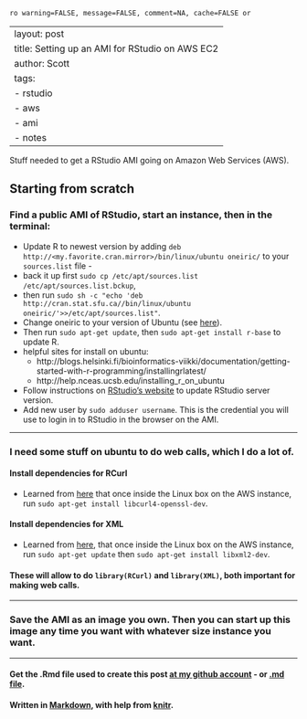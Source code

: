 `ro warning=FALSE, message=FALSE, comment=NA, cache=FALSE or`

---
layout: post
title: Setting up an AMI for RStudio on AWS EC2
author: Scott
tags:
- rstudio
- aws
- ami
- notes
---


Stuff needed to get a RStudio AMI going on Amazon Web Services (AWS). 

## Starting from scratch 

### Find a public AMI of RStudio, start an instance, then in the terminal:

+ Update R to newest version by adding `deb http://<my.favorite.cran.mirror>/bin/linux/ubuntu oneiric/` to your `sources.list` file - 
+ back it up first `sudo cp /etc/apt/sources.list /etc/apt/sources.list.bckup`, 
+ then run `sudo sh -c "echo 'deb http://cran.stat.sfu.ca//bin/linux/ubuntu oneiric/'>>/etc/apt/sources.list"`. 
+ Change oneiric to your version of Ubuntu (see [here](http://cran.r-project.org/bin/linux/ubuntu/)). 
+ Then run `sudo apt-get update`, then `sudo apt-get install r-base` to update R.
+ helpful sites for install on ubuntu: 
	+ http://blogs.helsinki.fi/bioinformatics-viikki/documentation/getting-started-with-r-programming/installingrlatest/
	+ http://help.nceas.ucsb.edu/installing_r_on_ubuntu
+ Follow instructions on [RStudio's website](http://rstudio.org/download/server) to update RStudio server version.
+ Add new user by `sudo adduser username`.  This is the credential you will use to login in to RStudio in the browser on the AMI. 

****** 

### I need some stuff on ubuntu to do web calls, which I do a lot of.  

####  Install dependencies for RCurl 
+ Learned from [here](http://www.omegahat.org/RCurl/FAQ.html) that once inside the Linux box on the AWS instance, run `sudo apt-get install libcurl4-openssl-dev`. 

#### Install dependencies for XML
+ Learned from [here](http://stackoverflow.com/questions/7765429/unable-to-install-r-package-in-ubuntu-11-04), that once inside the Linux box on the AWS instance, run `sudo apt-get update` then `sudo apt-get install libxml2-dev`. 

#### These will allow to do `library(RCurl)` and `library(XML)`, both important for making web calls. 

****** 
### Save the AMI as an image you own.  Then you can start up this image any time you want with whatever size instance you want. 


*********
#### Get the .Rmd file used to create this post [at my github account](https://github.com/sckott/scott/blob/gh-pages/_drafts/2012-09-26-using-aws.Rmd) - or [.md file](https://github.com/sckott/scott/tree/gh-pages/_posts/2012-09-26-using-aws.md).

#### Written in [Markdown](http://daringfireball.net/projects/markdown/), with help from [knitr](http://yihui.name/knitr/).